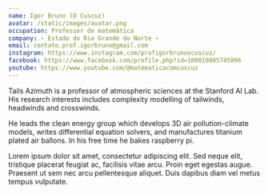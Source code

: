 ```yaml
---
name: Igor Bruno (O Cuscuz)
avatar: /static/images/avatar.png
occupation: Professor de matemática
company: ⋆ Estado do Rio Grande do Norte ⋆
email: contato.prof.igorbruno@gmail.com
instagram: https://www.instagram.com/profigorbrunoocuscuz/
facebook: https://www.facebook.com/profile.php?id=100010885745996
youtube: https://www.youtube.com/@matematicacomcuscuz
---
```


Tails Azimuth is a professor of atmospheric sciences at the Stanford AI Lab. His research interests includes complexity modelling of tailwinds, headwinds and crosswinds.

He leads the clean energy group which develops 3D air pollution-climate models, writes differential equation solvers, and manufactures titanium plated air ballons. In his free time he bakes raspberry pi.

Lorem ipsum dolor sit amet, consectetur adipiscing elit. Sed neque elit, tristique placerat feugiat ac, facilisis vitae arcu. Proin eget egestas augue. Praesent ut sem nec arcu pellentesque aliquet. Duis dapibus diam vel metus tempus vulputate.
